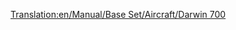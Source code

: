 [[Translation:en/Manual/Base Set/Aircraft/Darwin 700]]

{{en/Manual/Base Set/Aircraft/Aircraft|Name=Darwin 700
|Image=[[File:en/Manual/Base Set/Aircraft/Darwin700.png|Darwin 700]]
|Cost=43.066 (86,132)
|Speed=947 kph (592 MPH)
|Annual=6.187 (12,374)
|Designed=2042
|Lifespan=23
|Capacity=150 passengers & 65 bags of mail
|Description=A fictional futuristic plane. Supposedly built by Darwin/Boeing
|Real-life=Fictional
}}